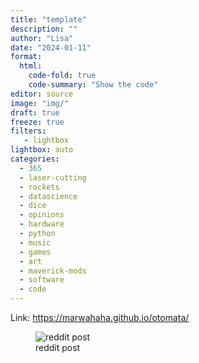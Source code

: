 ```yaml
---
title: "template"
description: ""
author: "Lisa"
date: "2024-01-11"
format:
  html:
    code-fold: true
    code-summary: "Show the code"
editor: source
image: "img/"
draft: true
freeze: true
filters:
   - lightbox
lightbox: auto
categories:
  - 365
  - laser-cutting
  - rockets
  - datascience
  - dice
  - opinions
  - hardware
  - python
  - music
  - games
  - art
  - maverick-mods
  - software
  - code
---
```




Link: <https://marwahaha.github.io/otomata/>

![reddit post](img/otomata.jpg)






